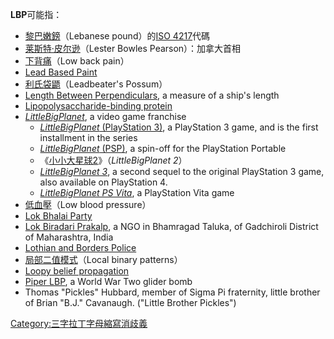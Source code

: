 '''LBP'''可能指：

* [[黎巴嫩鎊|黎巴嫩鎊]]（Lebanese pound）的[[ISO_4217|ISO 4217]]代碼
* [[莱斯特·皮尔逊|莱斯特·皮尔逊]]（Lester Bowles Pearson）：加拿大首相
* [[下背痛|下背痛]]（Low back pain）
* [[Lead_Based_Paint|Lead Based Paint]]
* [[利氏袋鼯|利氏袋鼯]]（Leadbeater's Possum）
* [[Length_Between_Perpendiculars|Length Between Perpendiculars]], a measure of a ship's length
* [[Lipopolysaccharide-binding_protein|Lipopolysaccharide-binding protein]]
* ''[[LittleBigPlanet|LittleBigPlanet]]'', a video game franchise
** [[LittleBigPlanet_(PlayStation_3)|''LittleBigPlanet'' (PlayStation 3)]], a PlayStation 3 game, and is the first installment in the series
** [[LittleBigPlanet_(PSP)|''LittleBigPlanet'' (PSP)]], a spin-off for the PlayStation Portable
** 《[[小小大星球2|小小大星球2]]》（''LittleBigPlanet 2''）
** ''[[LittleBigPlanet_3|LittleBigPlanet 3]]'', a second sequel to the original PlayStation 3 game, also available on PlayStation 4.
** ''[[LittleBigPlanet_PS_Vita|LittleBigPlanet PS Vita]]'', a PlayStation Vita game
* [[低血壓|低血壓]]（Low blood pressure）
* [[Lok_Bhalai_Party|Lok Bhalai Party]]
* [[Lok_Biradari_Prakalp|Lok Biradari Prakalp]], a NGO in Bhamragad Taluka, of Gadchiroli District of Maharashtra, India
* [[Lothian_and_Borders_Police|Lothian and Borders Police]]
* [[局部二值模式|局部二值模式]]（Local binary patterns）
* [[Loopy_belief_propagation|Loopy belief propagation]]
* [[Piper_LBP|Piper LBP]], a World War Two glider bomb
* Thomas "Pickles" Hubbard, member of Sigma Pi fraternity, little brother of Brian "B.J." Cavanaugh. ("Little Brother Pickles")
{{disambig}}

[[Category:三字拉丁字母縮寫消歧義|Category:三字拉丁字母縮寫消歧義]]